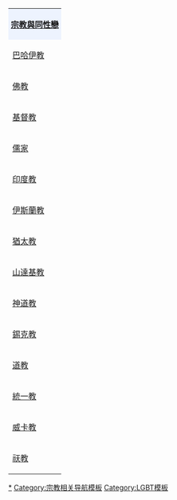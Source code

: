 {| style="margin: 0 0 1em 1em; border: 1px solid #aaaaaa; text-align:center;" align="right" cellpadding=0 cellspacing=0 
|-
| style="background:#edf3fe; padding: 3px 5px 3px 5px;" |'''[[宗教與同性戀]]'''
|-
|[[同性戀與巴哈伊教|巴哈伊教]]
|-
|[[同性戀與佛教|佛教]]
|-
|[[同性戀與基督教|基督教]]
|-
|[[同性戀與儒家|儒家]]
|-
|[[同性戀與印度教|印度教]] 
|-
|[[同性戀與伊斯蘭教|伊斯蘭教]]
|-
|[[同性戀與猶太教|猶太教]]
|-
|[[同性戀與山達基教|山達基教]]
|-
|[[同性戀與神道教|神道教]]
|-
|[[同性戀與錫克教|錫克教]]
|-
|[[同性戀與道教|道教]]
|-
|[[統一教團對性的看法|統一教]]
|-
|[[LGBT議題與威卡教|威卡教]]
|-
|[[同性戀與祆教|祆教]]
|}<noinclude>

[[Category:LGBT與宗教|*]]
[[Category:宗教相关导航模板]]
[[Category:LGBT模板]]

</noinclude>